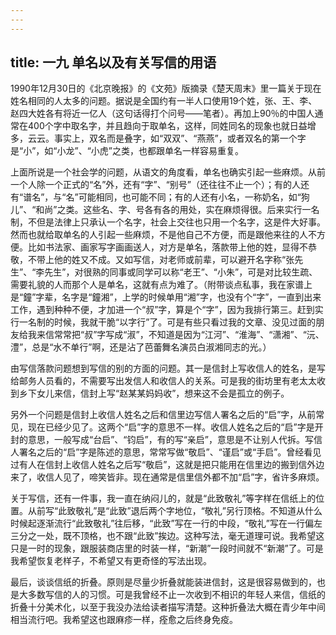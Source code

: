 ```yaml
---
---
---
```

title: 一九 单名以及有关写信的用语
---






1990年12月30日的《北京晚报》的《文苑》版摘录《楚天周末》里一篇关于现在姓名相同的人太多的问题。据说是全国约有一半人口使用19个姓，张、王、李、赵四大姓各有将近一亿人（这句话得打个问号——笔者）。再加上90％的中国人通常在400个字中取名字，并且趋向于取单名，这样，同姓同名的现象也就日益增多，云云。事实上，双名而是叠字，如“双双”、“燕燕”，或者双名的第一个字是“小”，如“小龙”、“小虎”之类，也都跟单名一样容易重复。

上面所说是一个社会学的问题，从语文的角度看，单名也确实引起一些麻烦。从前一个人除一个正式的“名”外，还有“字”、“别号”（还往往不止一个）；有的人还有“谱名”，与“名”可能相同，也可能不同；有的人还有小名，一称奶名，如“狗儿”、“和尚”之类。这些名、字、号各有各的用处，实在麻烦得很。后来实行一名制，不但是法律上只承认一个名字，社会上交往也只用一个名字，这是件大好事。然而也就给取单名的人引起一些麻烦，不是他自己不方便，而是跟他来往的人不方便。比如书法家、画家写字画画送人，对方是单名，落款带上他的姓，显得不恭敬，不带上他的姓又不成。又如写信，对老师或前辈，可以避开名字称“张先生”、“李先生”，对很熟的同事或同学可以称“老王”、“小朱”，可是对比较生疏、需要礼貌的人而那个人是单名，这就有点为难了。（附带谈点私事，我在家谱上是“鐘”字辈，名字是“鐘湘”，上学的时候单用“湘”字，也没有个“字”，一直到出来工作，遇到种种不便，才加进一个“叔”字，算是个“字”，因为我排行第三。赶到实行一名制的时候，我就干脆“以字行”了。可是有些只看过我的文章、没见过面的朋友给我来信常常把“叔”字写成“淑”，不知道是因为“江河”、“淮海”、“潇湘”、“沅、澧”，总是“水不单行”啊，还是沾了芭蕾舞名演员白淑湘同志的光。）

由写信落款问题想到写信的别的方面的问题。其一是信封上写收信人的姓名，是写给邮务人员看的，不需要写出发信人和收信人的关系。可是我的街坊里有老太太收到乡下女儿来信，信封上写“赵某某妈妈收”，想来这不会是孤立的例子。

另外一个问题是信封上收信人姓名之后和信里边写信人署名之后的“启”字，从前常见，现在已经少见了。这两个“启”字的意思不一样。收信人姓名之后的“启”字是开封的意思，一般写成“台启”、“钧启”，有的写“亲启”，意思是不让别人代拆。写信人署名之后的“启”字是陈述的意思，常常写做“敬启”、“谨启”或“手启”。曾经看见过有人在信封上收信人姓名之后写“敬启”，这就是把只能用在信里边的搬到信外边来了，收信人见了，啼笑皆非。现在通常是信里信外都不加“启”字，省许多麻烦。

关于写信，还有一件事，我一直在纳闷儿的，就是“此致敬礼”等字样在信纸上的位置。从前写“此致敬礼”是“此致”退后两个字地位，“敬礼”另行顶格。不知道从什么时候起逐渐流行“此致敬礼”往后移，“此致”写在一行的中段，“敬礼”写在一行偏左三分之一处，既不顶格，也不跟“此致”挨边。这种写法，毫无道理可说。我希望这只是一时的现象，跟服装商店里的时装一样，“新潮”一段时间就不“新潮”了。可是我希望恢复老样子，不希望又有更奇怪的写法出现。

最后，谈谈信纸的折叠。原则是尽量少折叠就能装进信封，这是很容易做到的，也是大多数写信的人的习惯。可是我曾经不止一次收到不相识的年轻人来信，信纸的折叠十分美术化，以至于我没办法给读者描写清楚。这种折叠法大概在青少年中间相当流行吧。我希望这也跟麻疹一样，痊愈之后终身免疫。